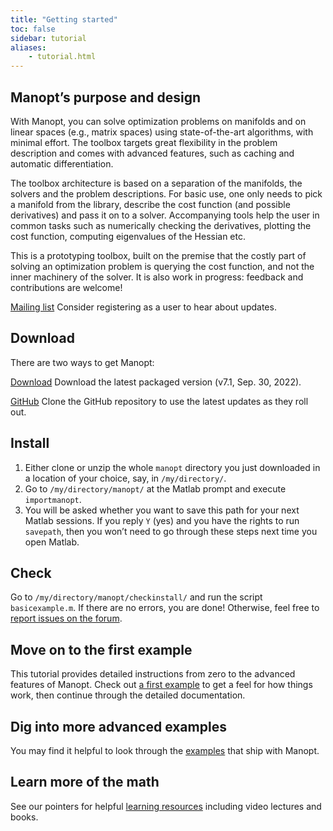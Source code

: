 ```yaml
---
title: "Getting started"
toc: false
sidebar: tutorial
aliases:
    - tutorial.html
---
```


## Manopt's purpose and design

With Manopt, you can solve optimization problems on manifolds and on linear spaces (e.g., matrix spaces) using state-of-the-art algorithms, with minimal effort.
The toolbox targets great flexibility in the problem description and comes with advanced features, such as caching and automatic differentiation.

The toolbox architecture is based on a separation of the manifolds, the solvers and the problem descriptions.
For basic use, one only needs to pick a manifold from the library, describe the cost function (and possible derivatives) and pass it on to a solver.
Accompanying tools help the user in common tasks such as numerically checking the derivatives, plotting the cost function, computing eigenvalues of the Hessian etc.

This is a prototyping toolbox, built on the premise that the costly part of solving an optimization problem is querying the cost function, and not the inner machinery of the solver.
It is also work in progress: feedback and contributions are welcome!

[Mailing list](https://docs.google.com/forms/d/1U9Ntex_rWI8NfCLPP_b8uE5xDnKXgXG-HVvpHdq1PFo/viewform?usp=send_form){.btn .btn-info}
Consider registering as a user to hear about updates.


## Download

There are two ways to get Manopt:

[Download](download.qmd){.btn .btn-primary}
Download the latest packaged version (v7.1, Sep. 30, 2022).

[<i class="bi bi-github"></i> GitHub](https://github.com/NicolasBoumal/manopt){.btn .btn-secondary}
Clone the GitHub repository to use the latest updates as they roll out.


## Install

1.  Either clone or unzip the whole `manopt` directory you just downloaded in a location of your choice, say, in `/my/directory/`.
2.  Go to `/my/directory/manopt/` at the Matlab prompt and execute `importmanopt`.
3.  You will be asked whether you want to save this path for your next Matlab sessions. If you reply `Y` (yes) and you have the rights to run `savepath`, then you won't need to go through these steps next time you open Matlab.


## Check

Go to `/my/directory/manopt/checkinstall/` and run the script `basicexample.m`. If there are no errors, you are done! Otherwise, feel free to [report issues on the forum](forum.qmd).

## Move on to the first example

This tutorial provides detailed instructions from zero to the advanced features of Manopt.
Check out [a first example](firstexample.qmd) to get a feel for how things work,
then continue through the detailed documentation.

## Dig into more advanced examples

You may find it helpful to look through the [examples](https://github.com/NicolasBoumal/manopt/tree/master/examples) that ship with Manopt.

<!-- TODO: list some of them here to help people pick a first one to check out, with direct links. -->

## Learn more of the math

See our pointers for helpful [learning resources](learning.qmd) including video lectures and books.
